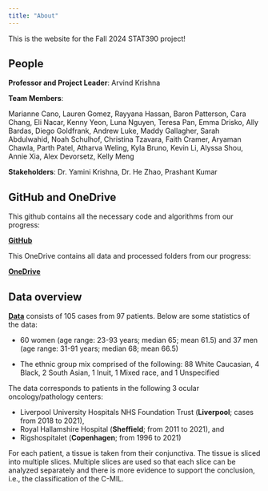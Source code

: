 ```yaml
---
title: "About"
---
```


This is the website for the Fall 2024 STAT390 project!

## People

**Professor and Project Leader**: Arvind Krishna

**Team Members**:

Marianne Cano, Lauren Gomez, Rayyana Hassan, Baron Patterson, Cara Chang, Eli Nacar, Kenny Yeon, Luna Nguyen, Teresa Pan, Emma Drisko, Ally Bardas, Diego Goldfrank, Andrew Luke, Maddy Gallagher, Sarah Abdulwahid, Noah Schulhof, Christina Tzavara, Faith Cramer, Aryaman Chawla, Parth Patel, Atharva Weling, Kyla Bruno, Kevin Li, Alyssa Shou, Annie Xia, Alex Devorsetz, Kelly Meng

**Stakeholders**: Dr. Yamini Krishna, Dr. He Zhao, Prashant Kumar

## GitHub and OneDrive

This github contains all the necessary code and algorithms from our progress:

**[GitHub](https://github.com/diegogoldfrank/STAT-390---Fall-24.git)**

This OneDrive contains all data and processed folders from our progress:

**[OneDrive](https://nuwildcat-my.sharepoint.com/personal/akl0407_ads_northwestern_edu/_layouts/15/onedrive.aspx?id=%2Fpersonal%2Fakl0407%5Fads%5Fnorthwestern%5Fedu%2FDocuments%2FSTAT390)**

## Data overview

**[Data](https://www.sciencedirect.com/science/article/pii/S0023683723002246)** consists of 105 cases from 97 patients. Below are some statistics of the data:

- 60 women (age range: 23-93 years; median 65; mean 61.5) and 37 men (age range:
31-91 years; median 68; mean 66.5)

- The ethnic group mix comprised of the following: 88 White Caucasian, 4 Black, 2
South Asian, 1 Inuit, 1 Mixed race, and 1 Unspecified

The data corresponds to patients in the following 3 ocular oncology/pathology
centers:

- Liverpool University Hospitals NHS Foundation Trust (**Liverpool**; cases from
2018 to 2021),
- Royal Hallamshire Hospital (**Sheffield**; from 2011 to 2021), and
- Rigshospitalet (**Copenhagen**; from 1996 to 2021)


For each patient, a tissue is taken from their conjunctiva. The tissue is sliced into multiple slices. Multiple slices are used so that each slice can be analyzed separately and there is more evidence to support the conclusion,
i.e., the classification of the C-MIL.
